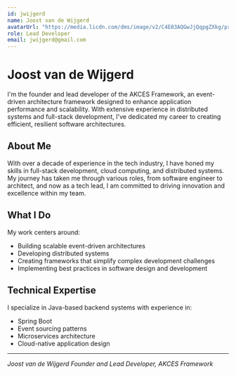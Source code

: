 ```yaml
---
id: jwijgerd
name: Joost van de Wijgerd
avatarUrl: "https://media.licdn.com/dms/image/v2/C4E03AQGwJjQqpgZXkg/profile-displayphoto-shrink_200_200/profile-displayphoto-shrink_200_200/0/1647934496750?e=2147483647&v=beta&t=y5ceAxlc7ubtMD3OtYypunTXrEcE1qWV7nfvu7vNeWQ"
role: Lead Developer
email: jwijgerd@gmail.com
---
```


# Joost van de Wijgerd

I'm the founder and lead developer of the AKCES Framework, an event-driven architecture framework designed to enhance application performance and scalability. With extensive experience in distributed systems and full-stack development, I've dedicated my career to creating efficient, resilient software architectures.

## About Me

With over a decade of experience in the tech industry, I have honed my skills in full-stack development, cloud computing, and distributed systems. My journey has taken me through various roles, from software engineer to architect, and now as a tech lead, I am committed to driving innovation and excellence within my team.

## What I Do

My work centers around:

- Building scalable event-driven architectures
- Developing distributed systems
- Creating frameworks that simplify complex development challenges
- Implementing best practices in software design and development

## Technical Expertise

I specialize in Java-based backend systems with experience in:
- Spring Boot
- Event sourcing patterns
- Microservices architecture
- Cloud-native application design

---

*Joost van de Wijgerd*
*Founder and Lead Developer, AKCES Framework*
